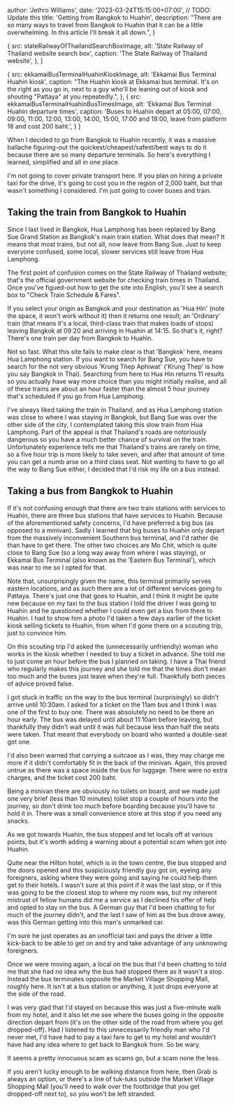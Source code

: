 


  author: 'Jethro Williams',
  date: '2023-03-24T15:15:00+07:00', // TODO: Update this
  title: 'Getting from Bangkok to Huahin',
  description: "There are so many ways to travel from Bangkok to Huahin that it can be a little overwhelming. In this article I'll break it all down.",
}

  {
    src: stateRailwayOfThailandSearchBoxImage,
    alt: 'State Railway of Thailand website search box',
    caption: 'The State Railway of Thailand website',
  },
]

  {
    src: ekkamaiBusTerminalHuahinKioskImage,
    alt: 'Ekkamai Bus Terminal Huahin kiosk',
    caption: "The Huahin kiosk at Ekkamai bus terminal. It's on the right as you go in, next to a guy who'll be leaning out of kiosk and shouting \"Pattaya\" at you repeatedly.",
  },
  {
    src: ekkamaiBusTerminalHuahinBusTimesImage,
    alt: 'Ekkamai Bus Terminal Huahin departure times',
    caption: 'Buses to Huahin depart at 05:00, 07:00, 09:00, 11:00, 12:00, 13:00, 14:00, 15:00, 17:00 and 19:00, leave from platform 18 and cost 200 baht.',
  }
]


When I decided to go from Bangkok to Huahin recently, it was a massive ballache figuring-out the quickest/cheapest/safest/best ways to do it because there are so many departure terminals. So here's everything I learned, simplified and all in one place.

I'm not going to cover private transport here. If you plan on hiring a private taxi for the drive, it's going to cost you in the region of 2,000 baht, but that wasn't something I considered. I'm just going to cover buses and train.

## Taking the train from Bangkok to Huahin

Since I last lived in Bangkok, Hua Lamphong has been replaced by Bang Sue Grand Station as Bangkok's main train station. What does that mean? It means that most trains, but not all, now leave from Bang Sue. Just to keep everyone confused, some local, slower services still leave from Hua Lamphong.

The first point of confusion comes on the <ExternalLink url='https://www.railway.co.th/Home/Index'>State Railway of Thailand</ExternalLink> website; that's the official government website for checking train times in Thailand. Once you've figued-out how to get the site into English, you'll see a search box to "Check Train Schedule & Fares".

<ImageGallery images={stateRailwayOfThailandImages} />

If you select your origin as Bangkok and your destination as 'Hua Hin' (note the space, it won't work without it) then it returns one result; an 'Ordinary' train (that means it's a local, third-class train that makes loads of stops) leaving Bangkok at 09:20 and arriving in Huahin at 14:15. So that's it, right? There's one train per day from Bangkok to Huahin.

Not so fast. What this site fails to make clear is that 'Bangkok' here, means Hua Lamphong station. If you want to search for Bang Sue, you have to search for the not very obvious 'Krung Thep Aphiwat' ('Krung Thep' is how you say Bangkok in Thai). Searching from here to Hua Hin returns 11 results so you actually have way more choice than you might initially realise, and all of these trains are about an hour faster than the almost 5 hour journey that's scheduled if you go from Hua Lamphong.

I've always liked taking the train in Thailand, and as Hua Lamphong station was close to where I was staying in Bangkok, but Bang Sue was over the other side of the city, I contemplated taking this slow train from Hua Lamphong. Part of the appeal is that Thailand's roads are notoriously dangerous so you have a much better chance of survival on the train. Unfortunately experience tells me that Thailand's trains are rarely on time, so a five hour trip is more likely to take seven, and after that amount of time you can get a numb arse on a third class seat. Not wanting to have to go all the way to Bang Sue either, I decided that I'd risk my life on a bus instead.

## Taking a bus from Bangkok to Huahin

If it's not confusing enough that there are two train stations with services to Huahin, there are three bus stations that have services to Huahin. Because of the aforementioned safety concerns, I'd have preferred a big bus (as opposed to a minivan). Sadly I learned that big buses to Huahin only depart from the massively inconvenient Southern bus terminal, and I'd rather die than have to get there. The other two choices are Mo Chit, which is quite close to Bang Sue (so a long way away from where I was staying), or Ekkamai Bus Terminal (also known as the 'Eastern Bus Terminal'), which was near to me so I opted for that.

Note that, unsurprisingly given the name, this terminal primarily serves eastern locations, and as such there are a lot of different services going to Pattaya. There's just one that goes to Huahin, and I think it might be quite new because on my taxi to the bus station I told the driver I was going to Huahin and he questioned whether I could even get a bus from there to Huahin. I had to show him a photo I'd taken a few days earlier of the ticket kiosk selling tickets to Huahin, from when I'd gone there on a scouting trip, just to convince him.

<ImageGallery images={ekkamaiBusTerminalImages} />

On this scouting trip I'd asked the (unnecessarily unfriendly) woman who works in the kiosk whether I needed to buy a ticket in advance. She told me to just come an hour before the bus I planned on taking. I have a Thai friend who regularly makes this journey and she told me that the times don't mean too much and the buses just leave when they're full. Thankfully both pieces of advice proved false.

I got stuck in traffic on the way to the bus terminal (surprisingly) so didn't arrive until 10:30am. I asked for a ticket on the 11am bus and I think I was one of the first to buy one. There was absolutely no need to be there an hour early. The bus was delayed until about 11:10am before leaving, but thankfully they didn't wait until it was full because less than half the seats were taken. That meant that everybody on board who wanted a double-seat got one.

I'd also been warned that carrying a suitcase as I was, they may charge me more if it didn't comfortably fit in the back of the minivan. Again, this proved untrue as there was a space inside the bus for luggage. There were no extra charges, and the ticket cost 200 baht.

Being a minivan there are obviously no toilets on board, and we made just one very brief (less than 10 minutes) toilet stop a couple of hours into the journey, so don't drink too much before boarding because you'll have to hold it in. There was a small convenience store at this stop if you need any snacks.

As we got towards Huahin, the bus stopped and let locals off at various points, but it's worth adding a warning about a potential scam when got into Huahin.

Quite near the Hilton hotel, which is in the town centre, the bus stopped and the doors opened and this suspiciously friendly guy got on, eyeing any foreigners, asking where they were going and saying he could help them get to their hotels. I wasn't sure at this point if it was the last stop, or if this was going to be the closest stop to where my room was, but my inherent mistrust of fellow humans did me a service as I declined his offer of help and opted to stay on the bus. A German guy that I'd been chatting to for much of the journey didn't, and the last I saw of him as the bus drove away, was this German getting into this man's unmarked car.

I'm sure he just operates as an unofficial taxi and pays the driver a little kick-back to be able to get on and try and take advantage of any unknowing foreigners.

Once we were moving again, a local on the bus that I'd been chatting to told me that she had no idea why the bus had stopped there as it wasn't a stop. Instead the bus terminates opposite the Market Village Shopping Mall, <ExternalLink url='https://goo.gl/maps/LnJ3VtmtLDod3A2h8'>roughly here</ExternalLink>. It isn't at a bus station or anything, it just drops everyone at the side of the road.

I was very glad that I'd stayed on because this was just a five-minute walk from my hotel, and it also let me see where the buses going in the opposite direction depart from (it's on the other side of the road from where you get dropped-off). Had I listened to this unnecessarily friendly man who I'd never met, I'd have had to pay a taxi fare to get to my hotel and wouldn't have had any idea where to get back to Bangkok from. So be wary.

It seems a pretty innocuous scam as scams go, but a scam none the less.

If you aren't lucky enough to be walking distance from here, then Grab is always an option, or there's a line of tuk-tuks outside the Market Village Shopping Mall (you'll need to walk over the footbridge that you get dropped-off next to), so you won't be left stranded.
